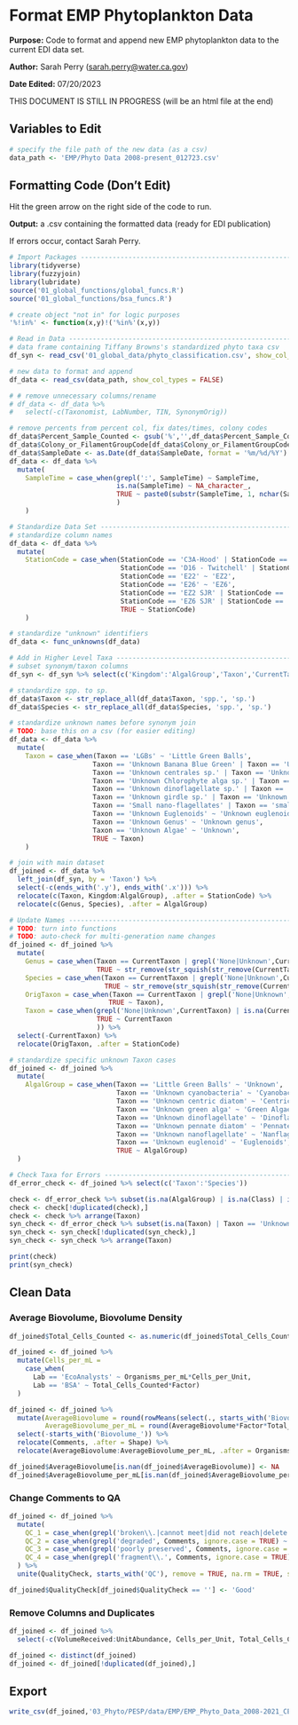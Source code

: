 # Format EMP Phytoplankton Data

**Purpose:** Code to format and append new EMP phytoplankton data to the current EDI data set.

**Author:** Sarah Perry ([sarah.perry\@water.ca.gov](mailto:sarah.perry@water.ca.gov){.email})

**Date Edited:** 07/20/2023

THIS DOCUMENT IS STILL IN PROGRESS
(will be an html file at the end)

## Variables to Edit

```r
# specify the file path of the new data (as a csv)
data_path <- 'EMP/Phyto Data 2008-present_012723.csv'
```

## Formatting Code (Don't Edit)

Hit the green arrow on the right side of the code to run.

**Output:** a .csv containing the formatted data (ready for EDI publication)

If errors occur, contact Sarah Perry.

```r
# Import Packages ---------------------------------------------------------
library(tidyverse)
library(fuzzyjoin)
library(lubridate)
source('01_global_functions/global_funcs.R')
source('01_global_functions/bsa_funcs.R')

# create object "not in" for logic purposes
'%!in%' <- function(x,y)!('%in%'(x,y))

# Read in Data ------------------------------------------------------------
# data frame containing Tiffany Browns's standardized phyto taxa csv
df_syn <- read_csv('01_global_data/phyto_classification.csv', show_col_types = FALSE)

# new data to format and append
df_data <- read_csv(data_path, show_col_types = FALSE)

# # remove unnecessary columns/rename
# df_data <- df_data %>%
#   select(-c(Taxonomist, LabNumber, TIN, SynonymOrig))

# remove percents from percent col, fix dates/times, colony codes
df_data$Percent_Sample_Counted <- gsub('%','',df_data$Percent_Sample_Counted)
df_data$Colony_or_FilamentGroupCode[df_data$Colony_or_FilamentGroupCode == 'n/p'] <- NA_character_
df_data$SampleDate <- as.Date(df_data$SampleDate, format = '%m/%d/%Y')
df_data <- df_data %>%
  mutate(
    SampleTime = case_when(grepl(':', SampleTime) ~ SampleTime,
                           is.na(SampleTime) ~ NA_character_,
                           TRUE ~ paste0(substr(SampleTime, 1, nchar(SampleTime)-2),':',substr(SampleTime, nchar(SampleTime)-1, nchar(SampleTime)))
                           )
    )

# Standardize Data Set ------------------------------------------------------------
# standardize column names
df_data <- df_data %>%
  mutate(
    StationCode = case_when(StationCode == 'C3A-Hood' | StationCode == 'C3A - Hood' | StationCode == 'C3A Hood' ~ 'C3A',
                            StationCode == 'D16 - Twitchell' | StationCode == 'D16-Twitchell' |StationCode == 'D16 Twitchell' ~ 'D16',
                            StationCode == 'E22' ~ 'EZ2',
                            StationCode == 'E26' ~ 'EZ6',
                            StationCode == 'EZ2 SJR' | StationCode == 'EZ2 - SJR' ~ 'EZ2-SJR',
                            StationCode == 'EZ6 SJR' | StationCode == 'EZ6 - SJR' ~ 'EZ6-SJR',
                            TRUE ~ StationCode)
    )

# standardize "unknown" identifiers
df_data <- func_unknowns(df_data)

# Add in Higher Level Taxa ------------------------------------------------------------
# subset synonym/taxon columns
df_syn <- df_syn %>% select(c('Kingdom':'AlgalGroup','Taxon','CurrentTaxon'))

# standardize spp. to sp.
df_data$Taxon <- str_replace_all(df_data$Taxon, 'spp.', 'sp.')
df_data$Species <- str_replace_all(df_data$Species, 'spp.', 'sp.')

# standardize unknown names before synonym join
# TODO: base this on a csv (for easier editing)
df_data <- df_data %>%
  mutate(
    Taxon = case_when(Taxon == 'LGBs' ~ 'Little Green Balls',
                     Taxon == 'Unknown Banana Blue Green' | Taxon == 'Unknown Cyanobacteria sp.' ~ 'Unknown cyanobacterium',
                     Taxon == 'Unknown centrales sp.' | Taxon == 'Unknown centric sp.' | Taxon == 'Unknown Centric diatom'  ~ 'Unknown centric diatom',
                     Taxon == 'Unknown Chlorophyte alga sp.' | Taxon == 'Unknown Chlorophyte filament' ~ 'Unknown green alga',
                     Taxon == 'Unknown dinoflagellate sp.' | Taxon == 'Unknown Dinoflagellate sp.' | Taxon == 'small dinoflagellates'~ 'Unknown dinoflagellate',
                     Taxon == 'Unknown girdle sp.' | Taxon == 'Unknown pennales sp.' | Taxon == 'Unknown pennate girdle sp.' ~ 'Unknown pennate diatom',
                     Taxon == 'Small nano-flagellates' | Taxon == 'small nano-flagellates' ~ 'Unknown nanoflagellate',
                     Taxon == 'Unknown Euglenoids' ~ 'Unknown euglenoid',
                     Taxon == 'Unknown Genus' ~ 'Unknown genus',
                     Taxon == 'Unknown Algae' ~ 'Unknown',
                     TRUE ~ Taxon)
    )

# join with main dataset
df_joined <- df_data %>%
  left_join(df_syn, by = 'Taxon') %>%
  select(-c(ends_with('.y'), ends_with('.x'))) %>%
  relocate(c(Taxon, Kingdom:AlgalGroup), .after = StationCode) %>%
  relocate(c(Genus, Species), .after = AlgalGroup)

# Update Names ------------------------------------------------------------
# TODO: turn into functions
# TODO: auto-check for multi-generation name changes
df_joined <- df_joined %>%
  mutate(
    Genus = case_when(Taxon == CurrentTaxon | grepl('None|Unknown',CurrentTaxon) | is.na(CurrentTaxon) ~ Genus,
                      TRUE ~ str_remove(str_squish(str_remove(CurrentTaxon, 'cf.')), ' .*')),
    Species = case_when(Taxon == CurrentTaxon | grepl('None|Unknown',CurrentTaxon) | is.na(CurrentTaxon) ~ Species,
                        TRUE ~ str_remove(str_squish(str_remove(CurrentTaxon, 'cf.')), '.*? ')),
    OrigTaxon = case_when(Taxon == CurrentTaxon | grepl('None|Unknown',CurrentTaxon) | is.na(CurrentTaxon) ~ NA_character_,
                         TRUE ~ Taxon),
    Taxon = case_when(grepl('None|Unknown',CurrentTaxon) | is.na(CurrentTaxon) ~ Taxon,
                      TRUE ~ CurrentTaxon
                      )) %>%
  select(-CurrentTaxon) %>%
  relocate(OrigTaxon, .after = StationCode)

# standardize specific unknown Taxon cases
df_joined <- df_joined %>%
  mutate(
    AlgalGroup = case_when(Taxon == 'Little Green Balls' ~ 'Unknown',
                           Taxon == 'Unknown cyanobacteria' ~ 'Cyanobacteria',
                           Taxon == 'Unknown centric diatom' ~ 'Centric Diatoms',
                           Taxon == 'Unknown green alga' ~ 'Green Algae',
                           Taxon == 'Unknown dinoflagellate' ~ 'Dinoflagellates',
                           Taxon == 'Unknown pennate diatom' ~ 'Pennate Diatoms',
                           Taxon == 'Unknown nanoflagellate' ~ 'Nanflagellates',
                           Taxon == 'Unknown euglenoid' ~ 'Euglenoids',
                           TRUE ~ AlgalGroup)
  )

# Check Taxa for Errors ------------------------------------------------------------
df_error_check <- df_joined %>% select(c('Taxon':'Species'))

check <- df_error_check %>% subset(is.na(AlgalGroup) | is.na(Class) | is.na(Phylum) | is.na(Kingdom) | is.na(Genus) | is.na(Species))
check <- check[!duplicated(check),]
check <- check %>% arrange(Taxon)
syn_check <- df_error_check %>% subset(is.na(Taxon) | Taxon == 'Unknown')
syn_check <- syn_check[!duplicated(syn_check),]
syn_check <- syn_check %>% arrange(Taxon)

print(check)
print(syn_check)
```

## Clean Data

### Average Biovolume, Biovolume Density

```r
df_joined$Total_Cells_Counted <- as.numeric(df_joined$Total_Cells_Counted)

df_joined <- df_joined %>%
  mutate(Cells_per_mL =
    case_when(
      Lab == 'EcoAnalysts' ~ Organisms_per_mL*Cells_per_Unit,
      Lab == 'BSA' ~ Total_Cells_Counted*Factor)
  )

df_joined <- df_joined %>%
  mutate(AverageBiovolume = round(rowMeans(select(., starts_with('Biovolume')), na.rm = TRUE),2),
         AverageBiovolume_per_mL = round(AverageBiovolume*Factor*Total_Cells_Counted,2)) %>% # Counted'
  select(-starts_with('Biovolume_')) %>%
  relocate(Comments, .after = Shape) %>%
  relocate(AverageBiovolume:AverageBiovolume_per_mL, .after = Organisms_per_mL)

df_joined$AverageBiovolume[is.nan(df_joined$AverageBiovolume)] <- NA
df_joined$AverageBiovolume_per_mL[is.nan(df_joined$AverageBiovolume_per_mL)] <- NA
```

### Change Comments to QA

```r
df_joined <- df_joined %>%
  mutate(
    QC_1 = case_when(grepl('broken\\.|cannot meet|did not reach|delete', Comments, ignore.case = TRUE) ~ 'BadData'),
    QC_2 = case_when(grepl('degraded', Comments, ignore.case = TRUE) ~ 'Degraded'),
    QC_3 = case_when(grepl('poorly preserved', Comments, ignore.case = TRUE) ~ 'PoorlyPreserved'),
    QC_4 = case_when(grepl('fragment\\.', Comments, ignore.case = TRUE) ~ 'Fragmented')
  ) %>%
  unite(QualityCheck, starts_with('QC'), remove = TRUE, na.rm = TRUE, sep = ' ')

df_joined$QualityCheck[df_joined$QualityCheck == ''] <- 'Good'
```

### Remove Columns and Duplicates

```r
df_joined <- df_joined %>%
  select(-c(VolumeReceived:UnitAbundance, Cells_per_Unit, Total_Cells_Counted, Comments))

df_joined <- distinct(df_joined)
df_joined <- df_joined[!duplicated(df_joined),]
```

## Export

```r
write_csv(df_joined,'03_Phyto/PESP/data/EMP/EMP_Phyto_Data_2008-2021_CELLSADDITION063023.csv')
```

